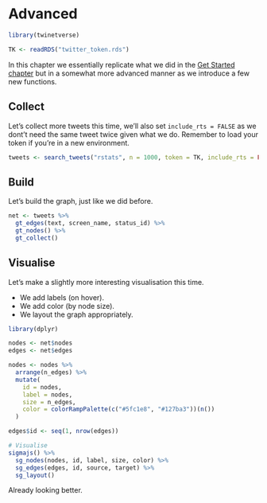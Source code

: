 # Advanced {#advanced}

```r
library(twinetverse)

TK <- readRDS("twitter_token.rds")
```

In this chapter we essentially replicate what we did in the [Get Started chapter](get-started) but in a somewhat more advanced manner as we introduce a few new functions.

## Collect

Let's collect more tweets this time, we'll also set `include_rts = FALSE` as we dont't need the same tweet twice given what we do. Remember to load your token if you're in a new environment.

```r
tweets <- search_tweets("rstats", n = 1000, token = TK, include_rts = FALSE)
```

## Build

Let's build the graph, just like we did before.

```r
net <- tweets %>% 
  gt_edges(text, screen_name, status_id) %>% 
  gt_nodes() %>% 
  gt_collect()
```

## Visualise

Let's make a slightly more interesting visualisation this time.

* We add labels (on hover).
* We add color (by node size).
* We layout the graph appropriately.

```r
library(dplyr)

nodes <- net$nodes
edges <- net$edges

nodes <- nodes %>% 
  arrange(n_edges) %>% 
  mutate(
    id = nodes,
    label = nodes,
    size = n_edges,
    color = colorRampPalette(c("#5fc1e8", "#127ba3"))(n())
  )

edges$id <- seq(1, nrow(edges))

# Visualise
sigmajs() %>% 
  sg_nodes(nodes, id, label, size, color) %>% 
  sg_edges(edges, id, source, target) %>% 
  sg_layout()
```

Already looking better.